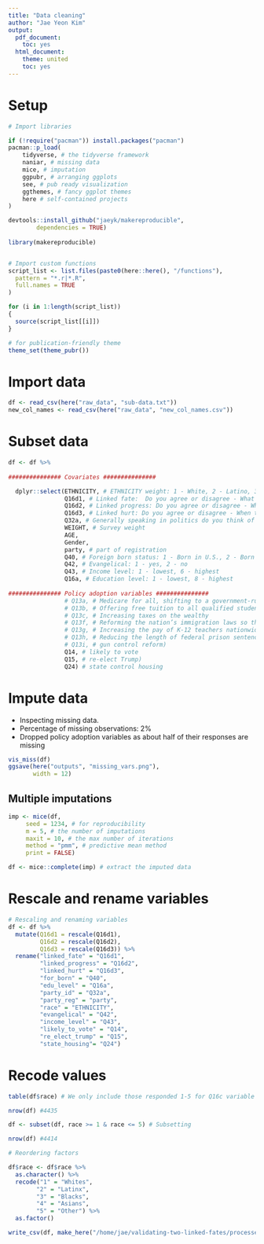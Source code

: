 ```yaml
---
title: "Data cleaning"
author: "Jae Yeon Kim"
output:
  pdf_document:
    toc: yes
  html_document:
    theme: united
    toc: yes
---
```


# Setup 

```r

# Import libraries 

if (!require("pacman")) install.packages("pacman")
pacman::p_load(
    tidyverse, # the tidyverse framework
    naniar, # missing data
    mice, # imputation
    ggpubr, # arranging ggplots   
    see, # pub ready visualization 
    ggthemes, # fancy ggplot themes
    here # self-contained projects
)

devtools::install_github("jaeyk/makereproducible",
        dependencies = TRUE)
        
library(makereproducible)


# Import custom functions 
script_list <- list.files(paste0(here::here(), "/functions"),
  pattern = "*.r|*.R",
  full.names = TRUE
)

for (i in 1:length(script_list))
{
  source(script_list[[i]])
}

# for publication-friendly theme
theme_set(theme_pubr())

```

# Import data 
  
```r

df <- read_csv(here("raw_data", "sub-data.txt"))
new_col_names <- read_csv(here("raw_data", "new_col_names.csv"))
```

# Subset data

```r
df <- df %>%
  
############### Covariates ###############

  dplyr::select(ETHNICITY, # ETHNICITY weight: 1 - White, 2 - Latino, 3 - Black, 4 - Asian, 5 - Other/Refuesed/No answer
                Q16d1, # Linked fate:  Do you agree or disagree - What happens to (Latinos/ whites/ blacks and African Americans / Asians/ Pacific Islanders/ American Indians) in this country will have something to do with what happens in my life (1 - Agree strongly, 4 - Disagree strongly)
                Q16d2, # Linked progress: Do you agree or disagree - When things get better for (Latinos/ whites/ blacks and African Americans/ Asians/ Pacific Islanders/ American Indians) in this country, then things will get better for me
                Q16d3, # Linked hurt: Do you agree or disagree - When things get worse for (Latinos/ whites/ blacks and African Americans/ Asians/ Pacific Islanders/ American Indians) in this country, then things will get worse for me
                Q32a, # Generally speaking in politics do you think of yourself as a . . . Partisanship: 1 - GOP, 2 - Democrat, 3 - Neither 
                WEIGHT, # Survey weight
                AGE,
                Gender, 
                party, # part of registration 
                Q40, # Foreign born status: 1 - Born in U.S., 2 - Born in another country 
                Q42, # Evangelical: 1 - yes, 2 - no
                Q43, # Income level: 1 - lowest, 6 - highest 
                Q16a, # Education level: 1 - lowest, 8 - highest 
                
############### Policy adoption variables ############### 
                # Q13a, # Medicare for all, shifting to a government-run health care system
                # Q13b, # Offering free tuition to all qualified students to attend a public four-year college
                # Q13c, # Increasing taxes on the wealthy
                # Q13f, # Reforming the nation’s immigration laws so that undocumented immigrants who have lived in the U.S. for a number of years can stay and apply for citizenship 
                # Q13g, # Increasing the pay of K-12 teachers nationwide
                # Q13h, # Reducing the length of federal prison sentences for low- level federal offenses 
                # Q13i, # gun control reform)
                Q14, # likely to vote
                Q15, # re-elect Trump)
                Q24) # state control housing
```

# Impute data 

- Inspecting missing data. 
- Percentage of missing observations: 2%
- Dropped policy adoption variables as about half of their responses are missing 

```r
vis_miss(df)
ggsave(here("outputs", "missing_vars.png"),
       width = 12)
```

## Multiple imputations 

```r

imp <- mice(df,
     seed = 1234, # for reproducibility
     m = 5, # the number of imputations
     maxit = 10, # the max number of iterations 
     method = "pmm", # predictive mean method
     print = FALSE) 

df <- mice::complete(imp) # extract the imputed data 

```

# Rescale and rename variables 

```r

# Rescaling and renaming variables 
df <- df %>%
  mutate(Q16d1 = rescale(Q16d1),
         Q16d2 = rescale(Q16d2), 
         Q16d3 = rescale(Q16d3)) %>%
  rename("linked_fate" = "Q16d1",
         "linked_progress" = "Q16d2",
         "linked_hurt" = "Q16d3",
         "for_born" = "Q40",
         "edu_level" = "Q16a",
         "party_id" = "Q32a",
         "party_reg" = "party",
         "race" = "ETHNICITY",
         "evangelical" = "Q42",
         "income_level" = "Q43",
         "likely_to_vote" = "Q14",
         "re_elect_trump" = "Q15",
         "state_housing"= "Q24")
```

# Recode values


```r

table(df$race) # We only include those responded 1-5 for Q16c variable 

nrow(df) #4435 

```

```r
df <- subset(df, race >= 1 & race <= 5) # Subsetting

nrow(df) #4414 

```

```r

# Reordering factors 

df$race <- df$race %>%
  as.character() %>%
  recode("1" = "Whites", 
        "2" = "Latinx", 
        "3" = "Blacks", 
        "4" = "Asians", 
        "5" = "Other") %>%
  as.factor()

```

```r
write_csv(df, make_here("/home/jae/validating-two-linked-fates/processed_data/processed_survey.csv"))
```

